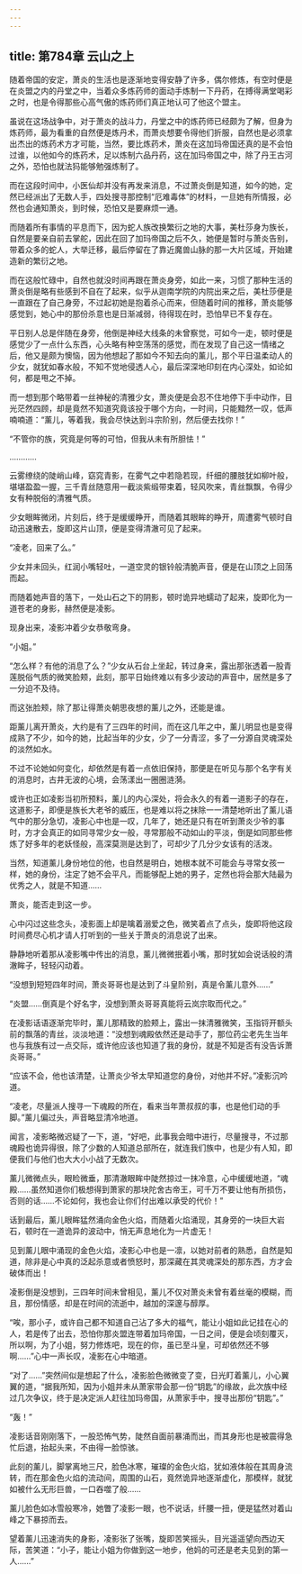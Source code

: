 ```yaml
---
---
---
```

title: 第784章 云山之上
---



随着帝国的安定，萧炎的生活也是逐渐地变得安静了许多，偶尔修炼，有空时便是在炎盟之内的丹堂之中，当着众多炼药师的面动手炼制一下丹药，在搏得满堂喝彩之时，也是令得那些心高气傲的炼药师们真正地认可了他这个盟主。

虽说在这场战争中，对于萧炎的战斗力，丹堂之中的炼药师已经颇为了解，但身为炼药师，最为看重的自然便是炼丹术，而萧炎想要令得他们折服，自然也是必须拿出杰出的炼药术方才可能，当然，要比炼药术，萧炎在这加玛帝国还真的是不会怕过谁，以他如今的炼药术，足以炼制六品丹药，这在加玛帝国之中，除了丹王古河之外，恐怕也就法犸能够勉强炼制了。

而在这段时间中，小医仙却并没有再发来消息，不过萧炎倒是知道，如今的她，定然已经派出了无数人手，四处搜寻那控制“厄难毒体”的材料，一旦她有所情报，必然也会通知萧炎，到时候，恐怕又是要麻烦一通。

而随着所有事情的平息而下，因为蛇人族改换繁衍之地的大事，美杜莎身为族长，自然是要亲自前去掌舵，因此在回了加玛帝国之后不久，她便是暂时与萧炎告别，带着众多的蛇人，大举迁移，最后停留在了靠近魔兽山脉的那一大片区域，开始建造新的繁衍之地。

而在这般忙碌中，自然也就没时间再跟在萧炎身旁，如此一来，习惯了那种生活的萧炎倒是略有些感到不自在了起来，似乎从迦南学院的内院出来之后，美杜莎便是一直跟在了自己身旁，不过起初她是抱着杀心而来，但随着时间的推移，萧炎能够感觉到，她心中的那份杀意也是日渐减弱，待得现在时，恐怕早已不复存在。

平日别人总是伴随在身旁，他倒是神经大线条的未曾察觉，可如今一走，顿时便是感觉少了一点什么东西，心头略有种空荡荡的感觉，而在发现了自己这一情绪之后，他又是颇为懊恼，因为他想起了那如今不知去向的薰儿，那个平日温柔动人的少女，就犹如春水般，不知不觉地侵透人心，最后深深地印刻在内心深处，如论如何，都是甩之不掉。

而一想到那个略带着一丝神秘的清雅少女，萧炎便是会忍不住地停下手中动作，目光茫然四顾，却是竟然不知道究竟该投于哪个方向，一时间，只能黯然一叹，低声喃喃道：“薰儿，等着我，我会尽快达到斗宗阶别，然后便去找你！”

“不管你的族，究竟是何等的可怕，但我从未有所胆怯！”

…………

云雾缭绕的陡峭山峰，窈窕青影，在雾气之中若隐若现，纤细的腰肢犹如柳叶般，堪堪盈盈一握，三千青丝随意用一截淡紫缎带束着，轻风吹来，青丝飘飘，令得少女有种脱俗的清雅气质。

少女眼眸微闭，片刻后，终于是缓缓睁开，而随着其眼眸的睁开，周遭雾气顿时自动迅速散去，旋即这片山顶，便是变得清澈可见了起来。

“凌老，回来了么。”

少女并未回头，红润小嘴轻吐，一道空灵的银铃般清脆声音，便是在山顶之上回荡而起。

而随着她声音的落下，一处山石之下的阴影，顿时诡异地蠕动了起来，旋即化为一道苍老的身影，赫然便是凌影。

现身出来，凌影冲着少女恭敬弯身。

“小姐。”

“怎么样？有他的消息了么？”少女从石台上坐起，转过身来，露出那张透着一股青莲脱俗气质的微笑脸颊，此刻，那平日始终难以有多少波动的声音中，居然是多了一分迫不及待。

而这张脸颊，除了那让得萧炎朝思夜想的薰儿之外，还能是谁。

距薰儿离开萧炎，大约是有了三四年的时间，而在这几年之中，薰儿明显也是变得成熟了不少，如今的她，比起当年的少女，少了一分青涩，多了一分源自灵魂深处的淡然如水。

不过不论她如何变化，却依然是有着一点依旧保持，那便是在听见与那个名字有关的消息时，古井无波的心境，会荡漾出一圈圈涟漪。

或许也正如凌影当初所预料，薰儿的内心深处，将会永久的有着一道影子的存在，这道影子，即便是族长大老爷的威压，也是难以将之抹除一一清楚地听出了薰儿语气中的那分急切，凌影心中也是一叹，几年了，她还是只有在听到萧炎少爷的事时，方才会真正的如同寻常少女一般，寻常那般不动如山的平淡，倒是如同那些修炼了好多年的老妖怪般，高深莫测是达到了，可却少了几分少女该有的活泼。

当然，知道薰儿身份地位的他，也自然是明白，她根本就不可能会与寻常女孩一样，她的身份，注定了她不会平凡，而能够配上她的男子，定然也将会那大陆最为优秀之人，就是不知道……

萧炎，能否走到这一步。

心中闪过这些念头，凌影面上却是噙着溺爱之色，微笑着点了点头，旋即将他这段时间费尽心机才请人打听到的一些关于萧炎的消息说了出来。

静静地听着那从凌影嘴中传出的消息，薰儿微微抿着小嘴，那时犹如会说话般的清澈眸子，轻轻闪动着。

“没想到短短四年时间，萧炎哥哥也是达到了斗皇阶别，真是令薰儿意外……”

“炎盟……倒真是个好名字，没想到萧炎哥哥真能将云岚宗取而代之。”

在凌影话语逐渐完毕时，薰儿那精致的脸颊上，露出一抹清雅微笑，玉指锊开额头前的飘落的青丝，淡淡地道：“没想到魂殿依然还是动手了，那位药尘老先生当年也与我族有过一点交际，或许他应该也知道了我的身份，就是不知是否有没告诉萧炎哥哥。”

“应该不会，他也该清楚，让萧炎少爷太早知道您的身份，对他并不好。”凌影沉吟道。

“凌老，尽量派人搜寻一下魂殿的所在，看来当年萧叔叔的事，也是他们动的手脚。”薰儿偏过头，声音略显清冷地道。

闻言，凌影略微迟疑了一下，道，“好吧，此事我会暗中进行，尽量搜寻，不过那魂殿也诡异得很，除了少数的人知道总部所在，就连我们族中，也是少有人知，即便我们与他们也大大小小战了无数次。

薰儿微微点头，眼睑微垂，那清澈眼眸中陡然掠过一抹冷意，心中缓缓地道，“魂殿……虽然知道你们极想得到萧家的那块陀舍古帝王，可千万不要让他有所损伤，否则的话……不论如何，我也会让你们付出难以承受的代价！”

话到最后，薰儿眼眸猛然涌向金色火焰，而随着火焰涌现，其身旁的一块巨大岩石，顿时在一道诡异的波动中，悄无声息地化为一片虚无！

见到薰儿眼中涌现的金色火焰，凌影心中也是一凛，以她对前者的熟悉，自然是知道，除非是心中真的泛起杀意或者愤怒时，那深藏在其灵魂深处的那东西，方才会破体而出！

凌影倒是没想到，三四年时间未曾相见，薰儿不仅对萧炎未曾有着丝毫的模糊，而且，那份情感，却是在时间的流逝中，越加的深邃与醇厚。

“唉，那小子，或许自己都不知道自己沾了多大的福气，能让小姐如此记挂在心的人，若是传了出去，恐怕你那炎盟连带着加玛帝国，一日之间，便是会顷刻覆灭，所以啊，为了小姐，努力修炼吧，现在的你，虽已至斗皇，可却依然还不够啊……”心中一声长叹，凌影在心中暗道。

“对了……”突然间似是想起了什么，凌影脸色微微变了变，日光盯着薰儿，小心翼翼的道，“据我所知，因为小姐并未从萧家带会那一份“钥匙”的缘故，此次族中经过几次争议，终于是决定派人赶往加玛帝国，从萧家手中，搜寻出那份“钥匙”。”

“轰！”

凌影话音刚刚落下，一股恐怖气势，陡然自面前暴涌而出，而其身形也是被震得急忙后退，抬起头来，不由得一脸惊骇。

此刻的薰儿，脚掌离地三尺，脸色冰寒，璀璨的金色火焰，犹如液体般在其周身流转，而在那金色火焰的流动间，周围的山石，竟然诡异地逐渐虚化，那模样，就犹如被什么无形巨兽，一口吞噬了般……

薰儿脸色如冰雪般寒冷，她瞥了凌影一眼，也不说话，纤腰一扭，便是猛然对着山峰之下暴掠而去。

望着薰儿迅速消失的身影，凌影张了张嘴，旋即苦笑摇头，目光遥遥望向西边天际，苦笑道：“小子，能让小姐为你做到这一地步，他妈的可还是老夫见到的第一人……”